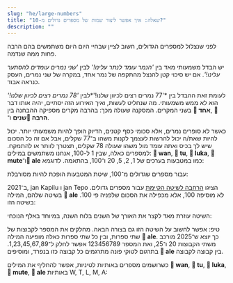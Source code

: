 ```yaml
---
slug: "he/large-numbers"
title: "שאלה: איך אפשר ליצור שמות של מספרים גדולים מ-10?"
description: ""
---
```




לפני שנצלול למספרים הגדולים, חשוב לציין שבחיי היום היום משתמשים בהם הרבה פחות ממה שנדמה.

יש הבדל משמעותי מאד בין *'הנמר עומד לנתר עלינו!'* לבין *'שני נמרים עומדים להסתער עלינו!'*. אם יש סיכוי קטן להנצל מהתקפה של נמר אחד, במקרה של שני נמרים, העסק כנראה אבוד. 

לעומת זאת ההבדל בין *'77 נמרים רצים לכיוון שלנו!'*לבין *'78 נמרים רצים לכיוון שלנו!'* הוא לא ממש משמעותי. מה שנחליט לעשות, ואיך האירוע הזה יסתיים, יהיה אותו דבר בשני המקרים. המסקנה שעולה מכך: בהרבה מקרים מספיקה ההבחנה בין **󱥳 אחד**, **󱥮 שנים** ו־**󱤼 הרבה**.

כאשר לא סופרים נמרים, אלא סכומי כסף קטנים, הדיוק הופך להיות משמעותי יותר. יכול להיות שאת/ה יכול להרשות לעצמך לקנות משהו ב־77 שקלים, אבל אם זה כל הסכום שיש לך בכיס ואתה עומד מול משהו שעולה 78 שקלים, תצטרך לוותר או להתמקח. למספרים כאלה, שבין 1 ל-100, אנחנו משתמשים במילים: **󱥳 wan**, **󱥮 tu**, **󱤭 luka**, **󱤼 mute**ו־**󱤄 ale** כמו במטבעות בערכים של 1, 2, 5, 20 ו־100, בהתאמה. לדוגמא:

<List>
    <Sentence sl="mute mute mute luka luka luka tu wan" m="78 (= 20 + 20 + 20 + 5 + 5 + 5 + 2 + 1)" />
</List>

עבור מספרים שגדולים מ־100, שיטת המטבעות הופכת להיות מסורבלת:

<List>
    <Sentence sl="ale ale ale ale ale ale ale ale ale ale ale ale ale ale ale" m="1500 (= 100 + 100 + 100 + ...)" />
</List>

ב־2021, jan Kapilu ו jan Tepo הציגו [הרחבה לשיטה הקיימת](https://sona.pona.la/wiki/nasin_nanpa_pona) עבור מספרים גדולים. בשיטה שלהם, המילה **󱤄 ale**  לא מוסיפה 100, אלא מכפילה את הסכום שלפניה פי 100. בשיטה הזו:

<List>
    <Sentence sl="luka luka luka ale" m="1500 (= (5 + 5 + 5) * 100)" />
</List>

השיטה עוזרת מאד לקצר את האורך של השנים בלוח השנה, במיוחד באלף הנוכחי: 

<List>
    <Sentence sl="mute ale mute luka" m="2025 (= 20 * 100 + 20 + 5)" />
</List>

טיפ: אפשר לחשוב על השיטה הזו גם בצורה הבאה. מחלקים את המספר לקבוצות של שתי ספרות, ובין כל שתי ספרות כאלה מופיעה המילה **󱤄 ale**. כך יוצא ש־2025 מורכב משתי הקבוצות 20 ו־25, ואת המספר 123456789 אפשר לחלק ל־1,23,45,67,89. בתרגום לטוקי פונה מתרגמים כל קבוצה כזו בנפרד, ומוסיפים **󱤄 ale** בין קבוצה לקבוצה. 

כשרושמים מספרים באותיות לטיניות, אפשר להחליף את המילים **󱥳 wan**, **󱥮 tu**, **󱤭 luka**, **󱤼 mute**, **󱤄 ale** באותיות W, T, L, M, A:

<List>
    <Sentence sp="󱥫󱥜󱤽󱤭󱤭󱤭󱥮󱥮󱤄󱤼󱤭󱤭󱤭󱥮󱥮󱤡<br />󱥫󱤺󱤽󱤭󱥮󱥮󱤡<br />󱥫󱥤󱤽󱥳󱤡<br />󱤰󱦐󱥨󱥇󱥣󱤍󱦑<br />󱤧󱤖󱥱󱤉󱤰󱦐󱥎󱥄󱥖󱥱󱤟󱤈󱦑<br />" sl="tenpo sike #LLLTTAMLLLTT la, tenpo mun #LTT la, tenpo suno #W la, ma Tosi li kama utala e ma Posuka." m="ב־1.9.1939, גרמניה פלשה לפולין." />
</List>

